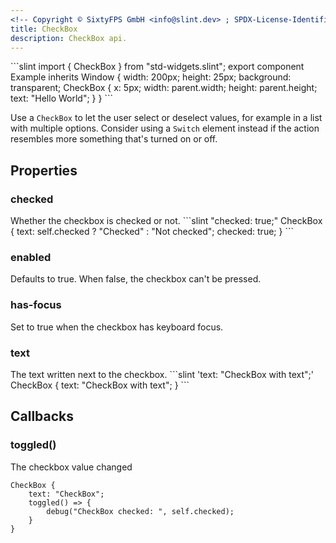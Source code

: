```yaml
---
<!-- Copyright © SixtyFPS GmbH <info@slint.dev> ; SPDX-License-Identifier: MIT -->
title: CheckBox
description: CheckBox api.
---
```



<CodeSnippetMD needsBackground imagePath="/src/assets/generated/std-widgets-checkbox-example.png" scale="3" imageWidth="100" imageHeight="50"  imageAlt='checkbox example'>
```slint
import { CheckBox } from "std-widgets.slint";
export component Example inherits Window {
    width: 200px;
    height: 25px;
    background: transparent;
    CheckBox {
        x: 5px;
        width: parent.width;
        height: parent.height;
        text: "Hello World";
    }
}
```
</CodeSnippetMD>

Use a `CheckBox` to let the user select or deselect values, for example in a list with multiple options. Consider using a `Switch` element instead if the action resembles more something that's turned on or off.

## Properties

### checked
<SlintProperty propName="checked" typeName="bool" defaultValue="false" propertyVisibility="in-out">
Whether the checkbox is checked or not.
```slint "checked: true;"
CheckBox {
    text: self.checked ? "Checked" : "Not checked";
    checked: true;
}
```
</SlintProperty>

### enabled
<SlintProperty propName="enabled" typeName="bool" defaultValue="true">
Defaults to true. When false, the checkbox can't be pressed.
</SlintProperty>

### has-focus
<SlintProperty propName="has-focus" typeName="bool" defaultValue="false" propertyVisibility="out" >
Set to true when the checkbox has keyboard focus.
</SlintProperty>

### text
<SlintProperty propName="text" typeName="string">
The text written next to the checkbox.
```slint 'text: "CheckBox with text";'
CheckBox {
    text: "CheckBox with text";
}
```
</SlintProperty>

## Callbacks

### toggled()
The checkbox value changed

```slint {3-5}
CheckBox {
    text: "CheckBox";
    toggled() => {
        debug("CheckBox checked: ", self.checked);
    }
}
```
